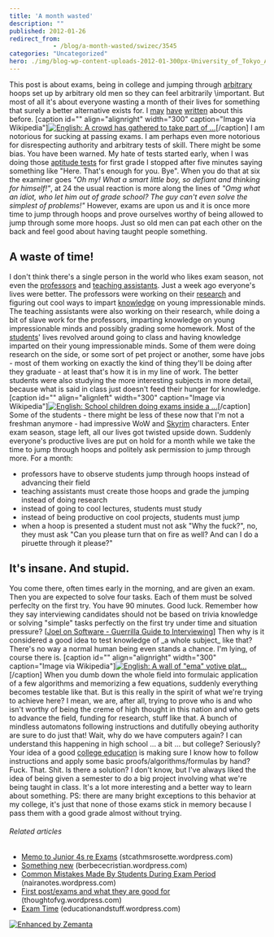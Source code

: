 ```yaml
---
title: 'A month wasted'
description: ""
published: 2012-01-26
redirect_from: 
            - /blog/a-month-wasted/swizec/3545
categories: "Uncategorized"
hero: ./img/blog-wp-content-uploads-2012-01-300px-University_of_Tokyo_Admittance_Celebrations_2011-03-10.jpg
---
```

This post is about exams, being in college and jumping through [arbitrary](http://en.wikipedia.org/wiki/Arbitrariness "Arbitrariness") hoops set up by arbitrary old men so they can feel arbitrarily \\important. But most of all it&#x27;s about everyone wasting a month of their lives for something that surely a better alternative exists for. I [may](http://swizec.com/blog/i-suck-at-formal-education-or-does-education-suck/swizec/2564 "I suck at \[formal] education or does education suck?") [have](http://swizec.com/blog/a-longboard-and-a-school-system/swizec/2438 "A longboard and a school system") [written](http://swizec.com/blog/doing-a-startup-taught-me-the-value-of-staying-in-school/swizec/1819 "Doing a startup taught me the value of staying in school") about this before. \[caption id=&quot;&quot; align=&quot;alignright&quot; width=&quot;300&quot; caption=&quot;Image via Wikipedia&quot;][![English: A crowd has gathered to take part of ...](./img/blog-wp-content-uploads-2012-01-300px-University_of_Tokyo_Admittance_Celebrations_2011-03-10.jpg "English: A crowd has gathered to take part of ...")](http://commons.wikipedia.org/wiki/File:University_of_Tokyo_Admittance_Celebrations_2011-03-10.JPG)\[/caption] I am notorious for sucking at passing exams. I am perhaps even more notorious for disrespecting authority and arbitrary tests of skill. There might be some bias. You have been warned. My hate of tests started early, when I was doing those [aptitude tests](http://en.wikipedia.org/wiki/Test_%28assessment%29 "Test (assessment)") for first grade I stopped after five minutes saying something like &quot;Here. That&#x27;s enough for you. Bye&quot;. When you do that at six the examiner goes _&quot;Oh my! What a smart little boy, so defiant and thinking for himself!&quot;_, at 24 the usual reaction is more along the lines of _&quot;Omg what an idiot, who let him out of grade school? The guy can&#x27;t even solve the simplest of problems!&quot;_ However, exams are upon us and it is once more time to jump through hoops and prove ourselves worthy of being allowed to jump through some more hoops. Just so old men can pat each other on the back and feel good about having taught people something.

## A waste of time!

I don&#x27;t think there&#x27;s a single person in the world who likes exam season, not even the [professors](http://en.wikipedia.org/wiki/Professor "Professor") and [teaching assistants](http://en.wikipedia.org/wiki/Teaching_assistant "Teaching assistant"). Just a week ago everyone&#x27;s lives were better. The professors were working on their [research](http://en.wikipedia.org/wiki/Research "Research") and figuring out cool ways to impart [knowledge](http://en.wikipedia.org/wiki/Knowledge "Knowledge") on young impressionable minds. The teaching assistants were also working on their research, while doing a bit of slave work for the professors, imparting knowledge on young impressionable minds and possibly grading some homework. Most of the [students](http://en.wikipedia.org/wiki/Student "Student")&#x27; lives revolved around going to class and having knowledge imparted on their young impressionable minds. Some of them were doing research on the side, or some sort of pet project or another, some have jobs - most of them working on exactly the kind of thing they&#x27;ll be doing after they graduate - at least that&#x27;s how it is in my line of work. The better students were also studying the more interesting subjects in more detail, because what is said in class just doesn&#x27;t feed their hunger for knowledge. \[caption id=&quot;&quot; align=&quot;alignleft&quot; width=&quot;300&quot; caption=&quot;Image via Wikipedia&quot;][![English: School children doing exams inside a ...](./img/blog-wp-content-uploads-2012-01-300px-StateLibQld_1_1003481.jpg "English: School children doing exams inside a ...")](http://commons.wikipedia.org/wiki/File:StateLibQld_1_100348.jpg)\[/caption] Some of the students - there might be less of these now that I&#x27;m not a freshman anymore - had impressive WoW and [Skyrim](http://www.elderscrolls.com/ "The Elder Scrolls V: Skyrim") characters. Enter exam season, stage left, all our lives got twisted upside down. Suddenly everyone&#x27;s productive lives are put on hold for a month while we take the time to jump through hoops and politely ask permission to jump through more. For a month:

- professors have to observe students jump through hoops instead of advancing their field
- teaching assistants must create those hoops and grade the jumping instead of doing research
- instead of going to cool lectures, students must study
- instead of being productive on cool projects, students must jump
- when a hoop is presented a student must not ask &quot;Why the fuck?&quot;, no, they must ask &quot;Can you please turn that on fire as well? And can I do a piruette through it please?&quot;

## It&#x27;s insane. And stupid.

You come there, often times early in the morning, and are given an exam. Then you are expected to solve four tasks. Each of them must be solved perfeclty on the first try. You have 90 minutes. Good luck. Remember how they say interviewing candidates should not be based on trivia knowledge or solving &quot;simple&quot; tasks perfectly on the first try under time and situation pressure? \[[Joel on Software - Guerrilla Guide to Interviewing](http://www.joelonsoftware.com/articles/fog0000000073.html)] Then why is it considered a good idea to test knowledge of \_a whole subject\_ like that? There&#x27;s no way a normal human being even stands a chance. I&#x27;m lying, of course there is. \[caption id=&quot;&quot; align=&quot;alignright&quot; width=&quot;300&quot; caption=&quot;Image via Wikipedia&quot;][![English: A wall of &quot;ema&quot; votive plat...](./img/blog-wp-content-uploads-2012-01-300px-Yushima_tenmangu_ema1.jpg "English: A wall of &quot;ema&quot; votive plat...")](http://commons.wikipedia.org/wiki/File:Yushima_tenmangu_ema.jpg)\[/caption] When you dumb down the whole field into formulaic application of a few algorithms and memorizing a few equations, suddenly everything becomes testable like that. But is this really in the spirit of what we&#x27;re trying to achieve here? I mean, we are, after all, trying to prove who is and who isn&#x27;t worthy of being the creme of high thought in this nation and who gets to advance the field, funding for research, stuff like that. A bunch of mindless automatons following instructions and dutifully obeying authority are sure to do just that! Wait, why do we have computers again? I can understand this happening in high school ... a bit ... but college? Seriously? Your idea of a good [college education](http://en.wikipedia.org/wiki/Higher_education "Higher education") is making sure I know how to follow instructions and apply some basic proofs/algorithms/formulas by hand? Fuck. That. Shit. Is there a solution? I don&#x27;t know, but I&#x27;ve always liked the idea of being given a semester to do a big project involving what we&#x27;re being taught in class. It&#x27;s a lot more interesting and a better way to learn about something. PS: there are many bright exceptions to this behavior at my college, it&#x27;s just that none of those exams stick in memory because I pass them with a good grade almost without trying.

###### Related articles

- [Memo to Junior 4s re Exams](http://stcathmsrosette.wordpress.com/2012/01/25/memo-to-junior-4s-re-exams/) (stcathmsrosette.wordpress.com)
- [Something new](http://berbececristian.wordpress.com/2012/01/24/something-new/) (berbececristian.wordpress.com)
- [Common Mistakes Made By Students During Exam Period](https://nairanotes.wordpress.com/2011/11/22/common-mistakes-made-by-students-during-exam-period/) (nairanotes.wordpress.com)
- [First post/exams and what they are good for](http://thoughtofvg.wordpress.com/2012/01/17/first-postexams-and-what-they-are-good-for/) (thoughtofvg.wordpress.com)
- [Exam Time](http://educationandstuff.wordpress.com/2012/01/25/exam-time/) (educationandstuff.wordpress.com)

[![Enhanced by Zemanta](http://img.zemanta.com/zemified_e.png?x-id=3a3735c0-5800-4a6a-a537-73ae48b3f53b)](http://www.zemanta.com/ "Enhanced by Zemanta")